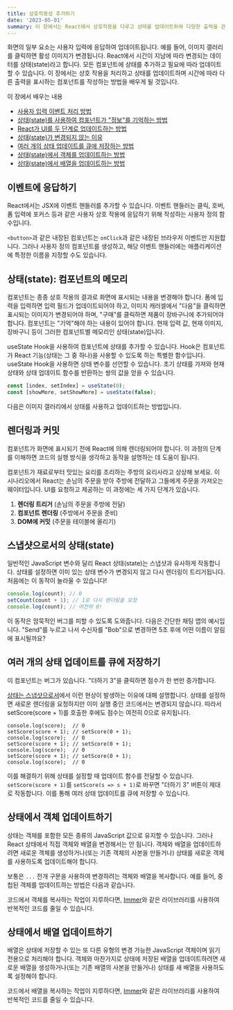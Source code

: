 ```yaml
---
title: 상호작용성 추가하기
date: '2023-05-01'
summary: 이 장에서는 React에서 상호작용을 다루고 상태를 업데이트하여 다양한 출력을 관리하는 방법을 배우게 됩니다.
---
```



화면의 일부 요소는 사용자 입력에 응답하여 업데이트됩니다. 예를 들어, 이미지 갤러리를 클릭하면 활성 이미지가 변경됩니다. React에서 시간이 지남에 따라 변경되는 데이터를 상태(state)라고 합니다. 모든 컴포넌트에 상태를 추가하고 필요에 따라 업데이트할 수 있습니다. 이 장에서는 상호 작용을 처리하고 상태를 업데이트하며 시간에 따라 다른 출력을 표시하는 컴포넌트를 작성하는 방법을 배우게 될 것입니다.

이 장에서 배우는 내용

-   [사용자 입력 이벤트 처리 방법](https://wikidocs.net/203665)
-   [상태(state)를 사용하여 컴포넌트가 "정보"를 기억하는 방법](https://wikidocs.net/203737)
-   [React가 UI를 두 단계로 업데이트하는 방법](https://wikidocs.net/203738)
-   [상태(state)가 변경되지 않는 이유](https://wikidocs.net/203742)
-   [여러 개의 상태 업데이트를 큐에 저장하는 방법](https://wikidocs.net/203741)
-   [상태(state)에서 객체를 업데이트하는 방법](https://wikidocs.net/203739)
-   [상태(state)에서 배열을 업데이트하는 방법](https://wikidocs.net/203740)

## 이벤트에 응답하기

React에서는 JSX에 이벤트 핸들러를 추가할 수 있습니다. 이벤트 핸들러는 클릭, 호버, 폼 입력에 포커스 등과 같은 사용자 상호 작용에 응답하기 위해 작성하는 사용자 정의 함수입니다.

`<button>`과 같은 내장된 컴포넌트는 `onClick`과 같은 내장된 브라우저 이벤트만 지원합니다. 그러나 사용자 정의 컴포넌트를 생성하고, 해당 이벤트 핸들러에는 애플리케이션에 특정한 이름을 지정할 수도 있습니다.


## 상태(state): 컴포넌트의 메모리

컴포넌트는 종종 상호 작용의 결과로 화면에 표시되는 내용을 변경해야 합니다. 폼에 입력을 입력하면 입력 필드가 업데이트되어야 하고, 이미지 캐러셀에서 "다음"을 클릭하면 표시되는 이미지가 변경되어야 하며, "구매"를 클릭하면 제품이 장바구니에 추가되어야 합니다. 컴포넌트는 "기억"해야 하는 내용이 있어야 합니다. 현재 입력 값, 현재 이미지, 장바구니 등이 그러한 컴포넌트별 메모리인 상태(state)입니다.

useState Hook을 사용하여 컴포넌트에 상태를 추가할 수 있습니다. Hook은 컴포넌트가 React 기능(상태는 그 중 하나)을 사용할 수 있도록 하는 특별한 함수입니다. useState Hook을 사용하면 상태 변수를 선언할 수 있습니다. 초기 상태를 가져와 현재 상태와 상태 업데이트 함수를 반환하는 쌍의 값을 얻을 수 있습니다.

```jsx
const [index, setIndex] = useState(0);
const [showMore, setShowMore] = useState(false);
```

다음은 이미지 갤러리에서 상태를 사용하고 업데이트하는 방법입니다.

## 렌더링과 커밋

컴포넌트가 화면에 표시되기 전에 React에 의해 렌더링되어야 합니다. 이 과정의 단계를 이해하면 코드의 실행 방식을 생각하고 동작을 설명하는 데 도움이 됩니다.

컴포넌트가 재료로부터 맛있는 요리를 조리하는 주방의 요리사라고 상상해 보세요. 이 시나리오에서 React는 손님의 주문을 받아 주방에 전달하고 그들에게 주문을 가져오는 웨이터입니다. UI를 요청하고 제공하는 이 과정에는 세 가지 단계가 있습니다.

1.  **렌더링 트리거** (손님의 주문을 주방에 전달)
2.  **컴포넌트 렌더링** (주방에서 주문을 준비)
3.  **DOM에 커밋** (주문을 테이블에 올리기)

## 스냅샷으로서의 상태(state)

일반적인 JavaScript 변수와 달리 React 상태(state)는 스냅샷과 유사하게 작동합니다. 상태를 설정하면 이미 있는 상태 변수가 변경되지 않고 다시 렌더링이 트리거됩니다. 처음에는 이 동작이 놀라울 수 있습니다!

```jsx
console.log(count); // 0
setCount(count + 1); // 1로 다시 렌더링을 요청
console.log(count); // 여전히 0!
```

이 동작은 암묵적인 버그를 피할 수 있도록 도와줍니다. 다음은 간단한 채팅 앱의 예시입니다. "Send"를 누르고 나서 수신자를 "Bob"으로 변경하면 5초 후에 어떤 이름이 알림에 표시될까요?


## 여러 개의 상태 업데이트를 큐에 저장하기

이 컴포넌트는 버그가 있습니다. "더하기 3"을 클릭하면 점수가 한 번만 증가합니다.

[상태는 스냅샷으로서](https://react.dev/learn/state-as-a-snapshot)에서 이런 현상이 발생하는 이유에 대해 설명합니다. 상태를 설정하면 새로운 렌더링을 요청하지만 이미 실행 중인 코드에서는 변경되지 않습니다. 따라서 setScore(score + 1)를 호출한 후에도 점수는 여전히 0으로 유지됩니다.

```
console.log(score);  // 0
setScore(score + 1); // setScore(0 + 1);
console.log(score);  // 0
setScore(score + 1); // setScore(0 + 1);
console.log(score);  // 0
setScore(score + 1); // setScore(0 + 1);
console.log(score);  // 0
```

이를 해결하기 위해 상태를 설정할 때 업데이트 함수를 전달할 수 있습니다. `setScore(score + 1)`를 `setScore(s => s + 1)`로 바꾸면 "더하기 3" 버튼이 제대로 작동합니다. 이를 통해 여러 상태 업데이트를 큐에 저장할 수 있습니다.

## 상태에서 객체 업데이트하기

상태는 객체를 포함한 모든 종류의 JavaScript 값으로 유지할 수 있습니다. 그러나 React 상태에서 직접 객체와 배열을 변경해서는 안 됩니다. 객체와 배열을 업데이트하려면 새로운 객체를 생성하거나(또는 기존 객체의 사본을 만들거나) 상태를 새로운 객체를 사용하도록 업데이트해야 합니다.

보통은 `...` 전개 구문을 사용하여 변경하려는 객체와 배열을 복사합니다. 예를 들어, 중첩된 객체를 업데이트하는 방법은 다음과 같습니다.


코드에서 객체를 복사하는 작업이 지루하다면, [Immer](https://github.com/immerjs/use-immer)와 같은 라이브러리를 사용하여 반복적인 코드를 줄일 수 있습니다.


## 상태에서 배열 업데이트하기

배열은 상태에 저장할 수 있는 또 다른 유형의 변경 가능한 JavaScript 객체이며 읽기 전용으로 처리해야 합니다. 객체와 마찬가지로 상태에 저장된 배열을 업데이트하려면 새로운 배열을 생성하거나(또는 기존 배열의 사본을 만들거나) 상태를 새 배열을 사용하도록 설정해야 합니다.


코드에서 배열을 복사하는 작업이 지루하다면, [Immer](https://github.com/immerjs/use-immer)와 같은 라이브러리를 사용하여 반복적인 코드를 줄일 수 있습니다.

